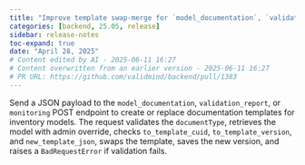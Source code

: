 ```yaml
---
title: "Improve template swap-merge for `model_documentation`, `validation_report`, and `monitoring` endpoints (#1383)"
categories: [backend, 25.05, release]
sidebar: release-notes
toc-expand: true
date: "April 28, 2025"
# Content edited by AI - 2025-06-11 16:27
# Content overwritten from an earlier version - 2025-06-11 16:27
# PR URL: https://github.com/validmind/backend/pull/1383
---
```


Send a JSON payload to the `model_documentation`, `validation_report`, or `monitoring` POST endpoint to create or replace documentation templates for inventory models. The request validates the `documentType`, retrieves the model with admin override, checks `to_template_cuid`, `to_template_version`, and `new_template_json`, swaps the template, saves the new version, and raises a `BadRequestError` if validation fails.

<!--- VALIDATION SUMMARY
Content Type: title
Validation Status: CHECK
Attempts: 7
Last Validation: 2025-06-11 16:11:15
Reedit Available: Yes
--->
